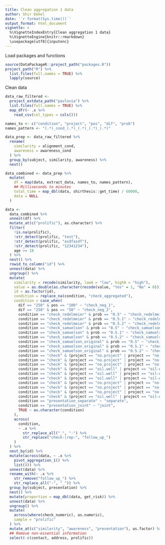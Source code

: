 ```yaml
---
title: Clean aggregation 1 data
author: Shir Dekel
date: '`r format(Sys.time())`'
output_format: html_document
vignette: >
  %\VignetteIndexEntry{Clean aggregation 1 data}
  %\VignetteEngine{knitr::rmarkdown}
  \usepackage[utf8]{inputenc}
---
```


Load packages and functions

```r
source(DataPackageR::project_path("packages.R"))
project_path("R") %>%
  list.files(full.names = TRUE) %>%
  lapply(source)
```

Clean data

```r
data_raw_filtered <-
  project_extdata_path("pavlovia") %>%
  list.files(full.names = TRUE) %>%
  map_dfr(~ .x %>%
    read_csv(col_types = cols()))

names_to <- c("condition", "project", "pos", "dif", "prob")
names_pattern <- "(.*)_cond_(.*)_(.*)_(.*)_(.*)"

data_prep <- data_raw_filtered %>%
  rename(
    similarity = alignment_cond,
    awareness = awareness_cond
  ) %>%
  group_by(subject, similarity, awareness) %>%
  nest()

data_combined <- data_prep %>%
  mutate(
    df = map(data, extract_data, names_to, names_pattern),
    ## Milliseconds to minutes
    total_time = map_dbl(data, shirthesis::get_time) / 60000,
    data = NULL
  )

data <-
  data_combined %>%
  unnest(df) %>%
  mutate_at(c("prolific"), as.character) %>%
  filter(
    !is.na(prolific),
    !str_detect(prolific, "test"),
    !str_detect(prolific, "asdfasdf"),
    !str_detect(prolific, "12341234"),
    age >= 18
  ) %>%
  nest() %>%
  rowid_to_column("id") %>%
  unnest(data) %>%
  ungroup() %>%
  mutate(
    similarity = recode(similarity, lowA = "low", highA = "high"),
    value = as.double(as.character(recode(value, "Yes" = 1, "No" = 0))),
    id = as.factor(id),
    condition = replace_na(condition, "check_aggregated"),
    condition = case_when(
      dif == "250" & pos == "100" ~ "check_neg_1",
      dif == "250" & pos == "50" ~ "check_neg_2",
      condition == "check_redelmeier" & prob == "0.5" ~ "check_redelmeier-single",
      condition == "check_redelmeier" & prob == "0.5.1" ~ "check_redelmeier-multiple",
      condition == "check_redelmeier" & prob == "0.5.2" ~ "check_redelmeier-aggregated",
      condition == "check_samuelson" & prob == "0.5" ~ "check_samuelson-single",
      condition == "check_samuelson" & prob == "0.5.1" ~ "check_samuelson-multiple",
      condition == "check_samuelson" & prob == "0.5.2" ~ "check_samuelson-aggregated",
      condition == "check_samuelson_original" & prob == "0.5" ~ "check_samuelson-original-single",
      condition == "check_samuelson_original" & prob == "0.5.1" ~ "check_samuelson-original-multiple",
      condition == "check_samuelson_original" & prob == "0.5.2" ~ "check_samuelson-original-aggregated",
      condition == "check" & (project == "no.project" | project == "no-project") & dif == "3000" & prob == "0.5" ~ "check_redelmeier-single",
      condition == "check" & (project == "no.project" | project == "no-project") & dif == "3000" & prob == "0.5.1" ~ "check_redelmeier-multiple",
      condition == "check" & (project == "no.project" | project == "no-project") & dif == "3000" & prob == "0.5.2" ~ "check_redelmeier-aggregated",
      condition == "check" & (project == "oil.well" | project == "oil-well") & dif == "300" & prob == "0.5" ~ "check_samuelson-single",
      condition == "check" & (project == "oil.well" | project == "oil-well") & dif == "300" & prob == "0.5.1" ~ "check_samuelson-multiple",
      condition == "check" & (project == "oil.well" | project == "oil-well") & dif == "300" & prob == "0.5.2" ~ "check_samuelson-aggregated",
      condition == "check" & (project == "no.project" | project == "no-project") & dif == "300" & prob == "0.5" ~ "check_samuelson-original-single",
      condition == "check" & (project == "no.project" | project == "no-project") & dif == "300" & prob == "0.5.1" ~ "check_samuelson-original-multiple",
      condition == "check" & (project == "no.project" | project == "no-project") & dif == "300" & prob == "0.5.2" ~ "check_samuelson-original-aggregated",
      condition == "check" & (project == "oil.well" | project == "oil-well") & dif == "250" ~ "check_neg",
      condition == "presentation_separate" ~ "separate",
      condition == "presentation_joint" ~ "joint",
      TRUE ~ as.character(condition)
    ),
    across(
      condition,
      ~ .x %>%
        str_replace_all("_", "-") %>%
        str_replace("check-|rep-", "follow_up_")
    )
  ) %>%
  nest_by(id) %>%
  mutate(across(data, ~ .x %>%
    pivot_aggregation_1() %>%
    list())) %>%
  unnest(data) %>%
  rename_with(~ .x %>%
    str_remove("follow_up_") %>%
    str_replace_all("-", "_")) %>%
  group_by(subject, presentation) %>%
  nest() %>%
  mutate(proportion = map_dbl(data, get_risk)) %>%
  unnest(data) %>%
  ungroup() %>%
  mutate(
    across(where(check_numeric), as.numeric),
    sample = "prolific"
  ) %>%
  mutate_at(c("similarity", "awareness", "presentation"), as.factor) %>%
  ## Remove non-essential information
  select(-c(contact, address, prolific))
```


